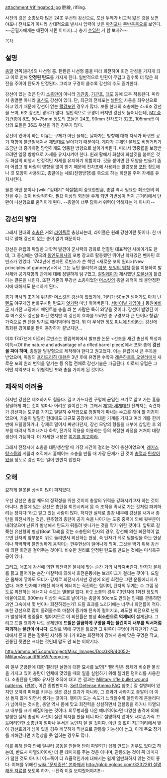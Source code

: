 attachment:/riflingabcd.jpg
腔線, rifling. 

사진의 것은 소총보다 많은 24조 우선의 강선으로, 포신 두께가 비교적 얇은 것을 보면 야포나 전차포가 아니라 상대적으로 발사시 압력이 낮은 [[박격포]]나 [[무반동총]]으로 보인다. ~~군필자에게는 애환이 서린 이미지(...) 총기 [[수입]]한 거 함 보자?~~

[[목차]]

== 설명 ==
[[총열]] 안쪽(총강)의 나선형 홈. 탄환은 나선형 홈을 따라 회전하여 회전 관성을 가지게 되고 이로 인해 '''안정된 탄도'''를 가지게 된다. 일반적으로 탄환이 무겁고 길수록 더 많은 회전을 주어야 탄도가 안정된다. 그리고 구경이 클수록 강선의 수도 증가한다. 

강선이 있는 것은 단지 [[소총]]만이 아니라 [[기관총]], [[기관포]], [[대포]] 등에 모두 적용된다. 따라서 총열뿐 아니라 [[포신]]도 강선이 있다. 단, 최근의 전차포는 [[날탄]]의 사용을 최우선으로 하고 있기 때문에 강선이 없는 [[활강포]]인 경우가 많다. 보통 현대의 소총에는 4~6조 강선을 쓰며, 6조 강선인 경우가 많다. 일반적으로 구경이 커지면 강선도 늘어나는데, [[M2 중기관총]]이 8조, 50~75mm 정도의 포들은 24조, 90mm 전차포가 32조, 105mm급 이상의 포들은 36조 우선을 가진 경우가 많다.  

강선이 있어야 하는 이유는 구체가 아닌 물체는 날아가는 방향에 대해 자세가 바뀌면 공기 저항이 불균일해져서 제멋대로 날아가기 때문이다. 게다가 구체인 물체도 비행거리가 조금만 더 증가하면 당연하게도 엉뚱한 방향으로 날아가버린다. 따라서 명중률을 보장받으려면 일정 방향으로 자세를 유지시켜야 한다. 원래 활에서 화살에 화살깃을 붙여온 것도 화살의 비행시 안정적인 자세를 유지하기 위함이다. 깃을 붙이면 탄 모양을 만들기 좀더 어렵고 옆 바람의 영향을 많이 받기 때문에 전차포에 사용되는 활강포용 [[포탄]] 정도에나 깃 모양이 사용되고, 총알에는 세로(진행방향)를 축으로 하는 회전을 주어 자세를 유지시킨다.

물론 어떤 분야나 [wiki:"김대기" 적절함]이 중요한만큼, 총알 역시 필요한 최소한의 회전을 주는 것이 바람직하다. 필요 이상의 회전을 주게 되면 가변성이 커져 근거리에서 탄환이 나선형으로 움직이게 된다. --총알이 너무 닳아서 위력이 약해지는 게 아니다--

== 강선의 발명 ==
그래서 현대의 [[소총]]은 거의 [[라이플]]로 총칭되는데, 라이플은 원래 강선이란 뜻이다. 한 마디로 말해 강선이 없는 총이 없기 때문이다.

강선은 유럽의 탁월한 과학적 발견이 군사력의 강화로 연결된 대표적인 사례이기도 한데, 그 중심에는 영국의 [[동인도회사]]의 포병 장교로 활동했던 뛰어난 학자였던 벤자민 로빈스가 있었다. 1742년에 벤자민 로빈스가 쓴 책인 <새로운 포의 원리>(New principles of gunnery)>에서 그는 뉴턴 물리학과 [[미분]], [[보일의 법칙]] 등을 이용하여 발사체와 공기저항의 관계에 대해 정밀하게 탐구했고, [[갈릴레이]]가 제시했던 [[포물선]]이 틀렸다는 결론을 내린다. 또한 기존의 무강선 소총이었던  [[머스킷]]의 총알 궤적이 왜 불안정한지에 대해서도 분석하게 된다. 

총기 역사의 초기에 위치한 [[머스킷]]은 강선이 없었기에, 거리가 50m만 넘어가도 마치 [[닌텐도]] 야구게임 변화구처럼 탄도가 [[엿]]가락 마냥 휘어버린다. [[서바이벌 게임]]이나 동원[[예비군]] 시가전 교장에서 페인트볼 총을 쏴 본 사람은 특히 와닿을 것이다. 강선이 발명된 이후 머스킷도 강선을 파긴 했지만 이 강선이 효과를 보려면 총 구경보다 큰 탄이나 형겊/가죽으로 싼 탄을 망치로 때려박아야 했다. 뭐 이 무식한 짓도 [[미니에 탄]]이라는 강선에 특화된 경이로운 탄이 등장하자 끝났지만... 

이후 1747년에 이르러 로빈스는 왕립학회에서 발표한 논문 <선조를 새긴 총신의 특성과 이득>(Of the nature and advantage of a rifled barrel piece)에서 포와 총에 '''강선을 파야 하며''', 총알을 달걀형으로 제작해야 한다고 권고했다. 이는 유럽에서 큰 주목을 받았으며, 독일의 [[프리드리히 대왕]]은 3년 후에 유명한 수학자 [[레온하르트 오일러]]에게 새로운 포의 원리 번역을 맡기는 등 유럽 전체로 강선기술은 파급된다. 이로써 유럽은 그 어떤 지역보다 더 위협적인 포와 총을 가지게 된 것이다.

== 제작의 어려움 ==
하지만 강선은 제조하기도 힘들다. 길고 가느다란 구멍에 균일한 크기로 얇고 가는 홈을 정밀하게 파는 것이 얼마나 어려운 일이겠는가. 그래서 [[제1차 세계대전]] 전까지는 숙련자가 강선파는 도구를 가지고 일일히 수작업으로 정밀하게 파내는 수고를 해야 할 지경이었으며, 기술이 발달한 현대에도 대규모 공장에서 거대한 기계를 가지고 여러 개를 한꺼번에 드릴링하거나, 강제로 밀어서 짜낸다던지, 강선 모양의 형틀을 내부에 삽입한 후 외부를 때려서 찍어내거나 화학, 전기적 작용을 이용하는 등의 복잡한 과정을 거쳐야 대량생산이 가능하다. 더 자세한 내용은 [http://glob.egloos.com/3579127 여기를 참고하라].

그래서 전쟁시에 소총을 대량생산할 때 가장 시간이 걸리는 것이 총신이었으며, [[레지스탕스]]등의 게릴라 조직에서 홈메이드 소총을 만들 때 가장 문제가 된 것이 [[총열]]과 [[탄창]]이었을 정도로 강선 파는 일이 만만치 않았다.

== 오해 ==
묘하게 잘못된 상식이 많이 퍼져있다. 

우선 강선은 총알 궤도의 정확성을 위한 것이지 총알의 위력을 강화시키고자 하는 것이 아니다. 총열에 있는 강선은 총탄을 회전시켜서 몸 속 조직을 믹서로 가는 것처럼 파괴하려는 장치다!'라고 알고 있는 사람이 많다. 하지만 실제로 총강 내부에 강선을 새겨서 총탄을 회전시키는 것은, 원추형의 총탄이 공기 속을 나아가는 도중 중력에 의해 뒷부분이 내려앉으며 난류가 발생해서 탄도가 뒤틀려 빗나가는 것을 막기 위한 것이다. 앞뒤로 길쭉한 유선형의 형상(Boat Tail)을 갖는 소총탄의 탄자의 경우, 강선에 의한 회전력이 없으면 탄자의 앞부분이 위로 들리면서 회전하는 현상, 즉 탄자가 뒤로 덤블링을 하는 현상이나 까딱까딱 불안정하게 움직이는 편주현상이 일어나게 되며, 그것을 막기 위해 강선에 의한 회전을 걸어주는 것이다. 비슷한 원리로 안정된 탄도를 만드는 것에는 미식축구공이 있다.

그리고, 애초에 강선에 의한 회전력은 물체에 맞는 순간 거의 사라져버린다. 탄자가 물체를 뚫고 들어가는 순간 마찰력에 의해서 회전운동에는 브레이크가 걸리는 것이다. 드릴은 물체에 닿아도 모터가 강제로 회전시키지만 강선에 의한 회전은 그런 운동에너지가 없다. 애초 탄자에 가해진 최대의 에너지는 직진하는 힘이며, 탄자의 무게는 수 그램 정도로 회전하는 에너지나 속도는 별볼일 없다. K-2 소총의 경우 7.3인치에 1회전 정도의 비율이므로, 900m/s 이상의 속도로 날아가는 총알이 50cm도 안되는 인체를 관통하면 과연 그속에서 몇 번이나 회전하겠는가? 드릴 효과를 노리기에는 너무나 회전률이 적다. 또한 강선으로 많이 돌려줄수록 마찰이 증가해 탄속이 떨어지고, 과도한 회전으로 난류가 발생하여 명중율이 떨어지므로 이 회전률은 항상 '''최소한으로 억제되어''' 설계된다. 그리고 드릴 효과가 나도 문제인데 '''드릴은 깔끔하게 구멍을 파는 물건이지 내부를 믹서처럼 파괴하는 물건이 아니다'''. 드릴로 벽에 구멍을 뚫으면 그 뒤쪽이 구멍이 커지던가? 신교대에서 흔히 듣는 잘못된 지식중 하나가 K2는 회전력이 강해서 총에 맞은 구멍은 작고, 관통된 뒷면은 크다는 것인데 말도 안 되는 이야기다.

http://ammo.ar15.com/project/Misc_Images/DocGKR/40052-MilitaryAssaultRifleWPcopy.jpg

위 일부 군용탄에 대한 젤라틴 실험에 대한 묘사를 보면[* 젤라틴은 생체와 비슷한 물성을 가지고 있어 총탄이 인체에 맞았을 때의 일을 실험하기 위해 젤라틴 덩어리를 사용한다. 소총탄을 인체와 유사한 조직에 대고 쏜 결과는 [http://www.bajaarizona.org/fklr/fklr.html Military rifle bullet wound patterns], ([http://ammo.ar15.com/project/Fackler_Articles/wounding_patterns_military_rifles.pdf 원본]), 이건 종합판이다. [http://ammo.ar15.com/project/Self_Defense_Ammo_FAQ/index.htm Self Defense Ammo FAQ] 참조.] 잘 설명되어 있지만 오히려 피해를 키우는 것은 강선 효과가 아니라, 그 효과가 사라지고 총알이 더 이상 돌지 않게 되면서 생기는 것이다. 팽이가 도는 속도가 느려질수록 불안하게 흔들리다가 넘어지는 것처럼, 총알 역시 몸에 맞고 회전력을 상실하면서 덤블링을 하거나 파열되고 내부를 크게 헤집어놓는 것이다. 의무병과를 나온 예비역이라면 다양한 총격에 의해 발생한 실제 총상의 사진이 실린 책자를 봤을 테니 따로 설명하지 않아도 새끼손가락 끄트머리만한 소총탄이 얼마나 무서운 놈인지 잘 알 것이다. 이런 것 없이 지근거리에서 맞아 강선효과가 남아 있을 경우 깨끗하게 직선으로 관통할 가능성이 높고, 이게 주요 장기를 피해간다면 치명상을 못 입히는 경우도 많다.

이를 위해 탄자 안에 일부러 공동을 만들어 탄이 파열되기 쉽게 만드는 경우도 있다고 하는데, 반드시 파열되어야만 더 큰 데미지를 주는 것은 아니며, 관통되는 것이 꼭 데미지가 덜한 것도 아니니 어느쪽이 더 효율적인가에 대해서는 쉽게 일반화하지 않는 것이 좋다. 이해를 위해선 [[wiki:"문제중년" 본좌]]께서 [[http://glob.egloos.com/3232261 설명해둔 자료]]를 보도록 하자. --진즉 이걸 보여줬어야지!!--



